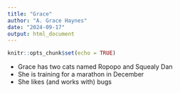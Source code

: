 ```yaml
---
title: "Grace"
author: "A. Grace Haynes"
date: "2024-09-17"
output: html_document
---
```


```r
knitr::opts_chunk$set(echo = TRUE)
```

- Grace has two cats named Ropopo and Squealy Dan
- She is training for a marathon in December
- She likes (and works with) bugs
